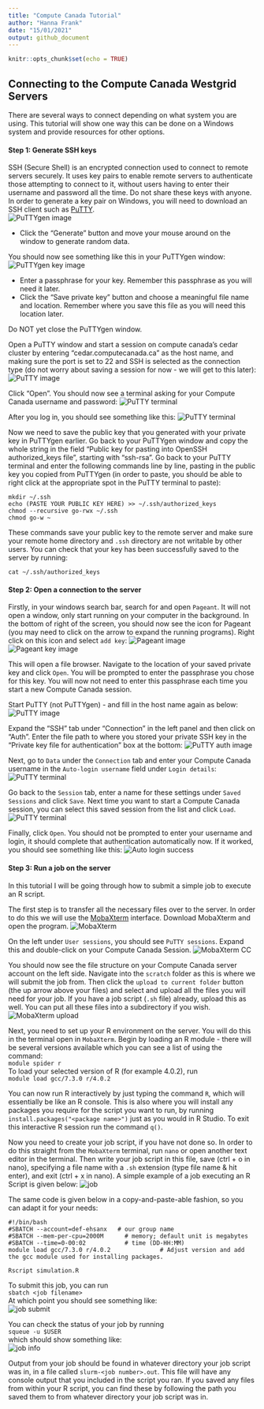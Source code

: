 ```yaml
---
title: "Compute Canada Tutorial"
author: "Hanna Frank"
date: "15/01/2021"
output: github_document
---
```


```r
knitr::opts_chunk$set(echo = TRUE)
```

## Connecting to the Compute Canada Westgrid Servers

There are several ways to connect depending on what system you are using. This tutorial will show one way this can be done on a Windows system and provide resources for other options.

#### Step 1: Generate SSH keys 
SSH (Secure Shell) is an encrypted connection used to connect to remote servers securely. It uses key pairs to enable remote servers to authenticate those attempting to connect to it, without users having to enter their username and password all the time. Do not share these keys with anyone.  
In order to generate a key pair on Windows, you will need to download an SSH client such as [PuTTY](https://www.chiark.greenend.org.uk/~sgtatham/putty/).  
![PuTTYgen image](images/PuTTYgen.png)

- Click the "Generate" button and move your mouse around on the window to generate random data. 

You should now see something like this in your PuTTYgen window:  
![PuTTYgen key image](images/PuTTYgen_key.png)

- Enter a passphrase for your key. Remember this passphrase as you will need it later.
- Click the "Save private key" button and choose a meaningful file name and location. Remember where you save this file as you will need this location later.

Do NOT yet close the PuTTYgen window. 

Open a PuTTY window and start a session on compute canada's cedar cluster by entering "cedar.computecanada.ca" as the host name, and making sure the port is set to 22 and SSH is selected as the connection type (do not worry about saving a session for now - we will get to this later):  
![PuTTY image](images/PuTTY.png)

Click "Open". You should now see a terminal asking for your Compute Canada username and password:
![PuTTY terminal](images/PuTTY_term_login.png)

After you log in, you should see something like this:
![PuTTY terminal](images/PuTTY_term_login_success.png)

Now we need to save the public key that you generated with your private key in PuTTYgen earlier. Go back to your PuTTYgen window and copy the whole string in the field "Public key for pasting into OpenSSH authorized_keys file", starting with "ssh-rsa". 
Go back to your PuTTY terminal and enter the following commands line by line, pasting in the public key you copied from PuTTYgen (in order to paste, you should be able to right click at the appropriate spot in the PuTTY terminal to paste):
```
mkdir ~/.ssh
echo (PASTE YOUR PUBLIC KEY HERE) >> ~/.ssh/authorized_keys
chmod --recursive go-rwx ~/.ssh
chmod go-w ~
```

These commands save your public key to the remote server and make sure your remote home directory and `.ssh` directory are  not writable by other users.
You can check that your key has been successfully saved to the server by running:
```
cat ~/.ssh/authorized_keys
```

#### Step 2: Open a connection to the server
Firstly, in your windows search bar, search for and open `Pageant`. It will not open a window, only start running on your computer in the background. 
In the bottom of right of the screen, you should now see the icon for Pageant (you may need to click on the arrow to expand the running programs). Right click on this icon and select `add key`:
![Pageant image](images/pageant_icon.png)
![Pageant key image](images/pageant_add_key.png)

This will open a file browser. Navigate to the location of your saved private key and click `Open`. You will be prompted to enter the passphrase you chose for this key. You will now not need to enter this passphrase each time you start a new Compute Canada session. 

Start PuTTY (not PuTTYgen) - and fill in the host name again as below:  
![PuTTY image](images/PuTTY.png)

Expand the "SSH" tab under "Connection" in the left panel and then click on "Auth". Enter the file path to where you stored your private SSH key in the "Private key file for authentication" box at the bottom:
![PuTTY auth image](images/PuTTY_auth.png)

Next, go to `Data` under the `Connection` tab and enter your Compute Canada username in the `Auto-login username` field under `Login details`:  
![PuTTY terminal](images/PuTTY_data.png)

Go back to the `Session` tab, enter a name for these settings under `Saved Sessions` and click `Save`. Next time you want to start a Compute Canada session, you can select this saved session from the list and click `Load`. 
![PuTTY terminal](images/PuTTY_save_session.png)

Finally, click `Open`. You should not be prompted to enter your username and login, it should complete that authentication automatically now. If it worked, you should see something like this:
![Auto login success](images/Auto_login.png)

#### Step 3: Run a job on the server
In this tutorial I will be going through how to submit a simple job to execute an R script. 

The first step is to transfer all the necessary files over to the server. In order to do this we will use the [MobaXterm](https://mobaxterm.mobatek.net/download.html) interface. Download MobaXterm and open the program. 
![MobaXterm](images/MobaXterm.png)

On the left under `User sessions`, you should see `PuTTY sessions`. Expand this and double-click on your Compute Canada Session. 
![MobaXterm CC](images/MobaXterm_cc.png)

You should now see the file structure on your Compute Canada server account on the left side. Navigate into the `scratch` folder as this is where we will submit the job from. Then click the `upload to current folder` button (the up arrow above your files) and select and upload all the files you will need for your job. If you have a job script (`.sh` file) already, upload this as well. You can put all these files into a subdirectory if you wish. 
![MobaXterm upload](images/MobaXterm_upload.png)

Next, you need to set up your R environment on the server. You will do this in the terminal open in `MobaXterm`. Begin by loading an R module - there will be several versions available which you can see a list of using the command:  
`module spider r`  
To load your selected version of R (for example 4.0.2), run  
`module load gcc/7.3.0 r/4.0.2`  

You can now run R interactively by just typing the command `R`, which will essentially be like an R console. This is also where you will install any packages you require for the script you want to run, by running `install.packages("<package name>")` just as you would in R Studio. To exit this interactive R session run the command `q()`. 

Now you need to create your job script, if you have not done so. In order to do this straight from the `MobaXterm` terminal, run `nano` or open another text editor in the terminal. Then write your job script in this file, save (ctrl + o in nano), specifying a file name with a `.sh` extension (type file name & hit enter), and exit (ctrl + x in nano). A simple example of a job executing an R Script is given below:
![job](images/simple_job.png)

The same code is given below in a copy-and-paste-able fashion, so you can adapt it for your needs:
```
#!/bin/bash
#SBATCH --account=def-ehsanx   # our group name
#SBATCH --mem-per-cpu=2000M      # memory; default unit is megabytes
#SBATCH --time=0-00:02           # time (DD-HH:MM)
module load gcc/7.3.0 r/4.0.2              # Adjust version and add the gcc module used for installing packages.

Rscript simulation.R
```
To submit this job, you can run  
`sbatch <job filename>`  
At which point you should see something like:  
![job submit](images/job_submit.png)  

You can check the status of your job by running  
`squeue -u $USER`  
which should show something like:  
![job info](images/job_info.png)   

Output from your job should be found in whatever directory your job script was in, in a file called `slurm-<job number>.out`. This file will have any console output that you included in the script you ran. If you saved any files from within your R script, you can find these by following the path you saved them to from whatever directory your job script was in. 

